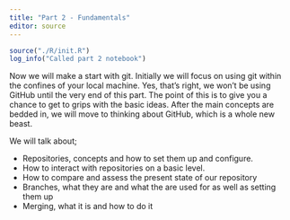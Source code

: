 ```yaml
---
title: "Part 2 - Fundamentals"
editor: source
---
```


```r
source("./R/init.R")
log_info("Called part 2 notebook")
```

Now we will make a start with git.
Initially we will focus on using git within the confines of your local machine.
Yes, that's right, we won't be using GitHub until the very end of this part.
The point of this is to give you a chance to get to grips with the basic ideas.
After the main concepts are bedded in, we will move to thinking about GitHub, which is a whole new beast.

We will talk about;

+ Repositories, concepts and how to set them up and configure.
+ How to interact with repositories on a basic level.
+ How to compare and assess the present state of our repository
+ Branches, what they are and what the are used for as well as setting them up
+ Merging, what it is and how to do it
